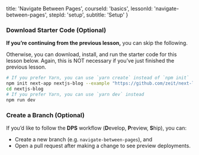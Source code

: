 
  title: 'Navigate Between Pages',
  courseId: 'basics',
  lessonId: 'navigate-between-pages',
  stepId: 'setup',
  subtitle: 'Setup'
}

### Download Starter Code (Optional)

**If you’re continuing from the previous lesson,** you can skip the following.

Otherwise, you can download, install, and run the starter code for this lesson below. Again, this is NOT necessary if you’ve just finished the previous lesson.

```bash
# If you prefer Yarn, you can use `yarn create` instead of `npm init`
npm init next-app nextjs-blog --example "https://github.com/zeit/next-learn-starter/tree/master/navigate-between-pages-starter"
cd nextjs-blog
# If you prefer Yarn, you can use `yarn dev` instead
npm run dev
```

### Create a Branch (Optional)

If you’d like to follow the **DPS** workflow (**D**evelop, **P**review, **S**hip), you can:

- Create a new branch (e.g. `navigate-between-pages`), and
- Open a pull request after making a change to see preview deployments.

